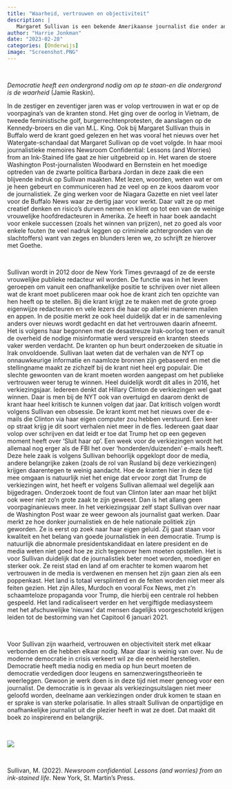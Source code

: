 ```yaml
---
title: "Waarheid, vertrouwen en objectiviteit"
description: |
   Margaret Sullivan is een bekende Amerikaanse journalist die onder andere werkte voor de Buffulo News, New York Times en de Washington Post. Zij heeft haar ervaringen in haar journalistieke memoires beschreven met veel aandacht voor wat er de laatste jaren is gebeurd is, hoe de journalistiek onder vuur kwam te liggen en het vertrouwen verloor. In Newsroom confidential beschrijft ze haar zorgen, de lessen die zij geleerd heeft en verdedigt ze het belang van onafhankelijke en onpartijdige journalistiek voor moderne democratie. 
author: "Harrie Jonkman"
date: "2023-02-28"
categories: [Onderwijs]
image: "Screenshot.PNG"
---
```




<br>

*Democratie heeft een ondergrond nodig om op te staan-en die ondergrond is de waarheid* (Jamie Raskin).

In de zestiger en zeventiger jaren was er volop vertrouwen in wat er op de voorpagina’s van de kranten stond. Het ging over de oorlog in Vietnam, de tweede feministische golf, burgerrechtenprotesten, de aanslagen op de Kennedy-broers en die van M.L. King. Ook bij Margaret Sullivan thuis in Buffalo werd de krant goed gelezen en het was vooral het nieuws over het Watergate-schandaal dat Margaret Sullivan op de voet volgde. In haar mooi journalistieke memoires Newsroom Confidential: Lessons (and Worries) from an Ink-Stained life gaat ze hier uitgebreid op in. Het waren de stoere Washington Post-journalisten Woodward en Bernstein en het moedige optreden van de zwarte politica Barbara Jordan in deze zaak die een blijvende indruk op Sullivan maakten. Met lezen, woorden, weten wat er om je heen gebeurt en communiceren had ze veel op en ze koos daarom voor de journalistiek. Ze ging werken voor de Niagara Gazette en niet veel later voor de Buffalo News waar ze dertig jaar voor werkt. Daar valt ze op met creatief denken en risico’s durven nemen en klimt op tot een van de weinige vrouwelijke hoofdredacteuren in Amerika. Ze heeft in haar boek aandacht voor enkele successen (zoals het winnen van prijzen), net zo goed als voor enkele fouten (te veel nadruk leggen op criminele achtergronden van de slachtoffers) want van zeges en blunders leren we, zo schrijft ze hierover met Goethe.

<br>

Sullivan wordt in 2012 door de New York Times gevraagd of ze de eerste vrouwelijke publieke redacteur wil worden. De functie was in het leven geroepen om vanuit een onafhankelijke positie te schrijven over niet alleen wat de krant moet publiceren maar ook hoe de krant zich ten opzichte van hen heeft op te stellen. Bij die krant krijgt ze te maken met de grote groep eigenwijze redacteuren en vele lezers die haar op allerlei manieren mailen en appen. In de positie merkt ze ook heel duidelijk dat er in de samenleving anders over nieuws wordt gedacht en dat het vertrouwen daarin afneemt. Het is volgens haar begonnen met de desastreuze Irak-oorlog toen er vanuit de overheid de nodige misinformatie werd verspreid en kranten steeds vaker werden verdacht. De kranten op hun beurt onderzoeken de situatie in Irak onvoldoende. Sullivan laat weten dat de verhalen van de NYT op onnauwkeurige informatie en naamloze bronnen zijn gebaseerd en met die stellingname maakt ze zichzelf bij de krant niet heel erg populair. Die slechte gewoonten van de krant moeten worden aangepast om het publieke vertrouwen weer terug te winnen. Heel duidelijk wordt dit alles in 2016, het verkiezingsjaar. Iedereen denkt dat Hillary Clinton de verkiezingen wel gaat winnen. Daar is men bij de NYT ook van overtuigd en daarom denkt de krant haar heel kritisch te kunnen volgen dat jaar. Dat kritisch volgen wordt volgens Sullivan een obsessie. De krant komt met het nieuws over de e-mails die Clinton via haar eigen computer zou hebben verstuurd. Een keer op straat krijg je dit soort verhalen niet meer in de fles. Iedereen gaat daar volop over schrijven en dat leidt er toe dat Trump het op een gegeven moment heeft over ‘Sluit haar op’. Een week voor de verkiezingen wordt het allemaal nog erger als de FBI het over ‘honderden/duizenden’ e-mails heeft. Deze hele zaak is volgens Sullivan behoorlijk opgeklopt door de media, andere belangrijke zaken (zoals de rol van Rusland bij deze verkiezingen) krijgen daarentegen te weinig aandacht. Hoe de kranten hier in deze tijd mee omgaan is natuurlijk niet het enige dat ervoor zorgt dat Trump de verkiezingen wint, het heeft er volgens Sullivan allemaal wel degelijk aan bijgedragen. Onderzoek toont de fout van Clinton later aan maar het blijkt ook weer niet zo’n grote zaak te zijn geweest. Dan is het allang geen voorpaginanieuws meer.
In het verkiezingsjaar zelf stapt Sullivan over naar de Washington Post waar ze weer gewoon als journalist gaat werken. Daar merkt ze hoe donker journalistiek en de hele nationale politiek zijn geworden. Ze is eerst op zoek naar haar eigen geluid. Zij gaat staan voor kwaliteit en het belang van goede journalistiek in een democratie. Trump is natuurlijk die abnormale presidentskandidaat en latere president en de media weten niet goed hoe ze zich tegenover hem moeten opstellen. Het is voor Sullivan duidelijk dat de journalistiek beter moet worden, moediger en sterker ook. Ze reist stad en land af om erachter te komen waarom het vertrouwen in de media is verdwenen en mensen het zijn gaan zien als een poppenkast. Het land is totaal versplinterd en de feiten worden niet meer als feiten gezien. Het zijn Ailes, Murdoch en vooral Fox News, met z’n schaamteloze propaganda voor Trump, die hierbij een centrale rol hebben gespeeld. Het land radicaliseert verder en het vergiftigde mediasysteem met het afschuwelijke ‘nieuws’ dat mensen dagelijks voorgeschoteld krijgen leiden tot de bestorming van het Capitool 6 januari 2021.  

<br>

Voor Sullivan zijn waarheid, vertrouwen en objectiviteit sterk met elkaar verbonden en die hebben elkaar nodig. Maar daar is weinig van over. Nu de moderne democratie in crisis verkeert wil ze die eenheid herstellen. Democratie heeft media nodig en media op hun beurt moeten de democratie verdedigen door leugens en samenzweringstheorieën te weerleggen. Gewoon je werk doen is in deze tijd niet meer genoeg voor een journalist. De democratie is in gevaar als verkiezingsuitslagen niet meer geloofd worden, deelname aan verkiezingen onder druk komen te staan en er sprake is van sterke polarisatie. In alles straalt Sullivan de onpartijdige en onafhankelijke journalist uit die plezier heeft in wat ze doet. Dat maakt dit boek zo inspirerend en belangrijk.

<br>

![](Screenshot.png)

<br>

Sullivan, M. (2022). *Newsroom confidential. Lessons (and worries) from an ink-stained life*. New York, St. Martin’s Press.
